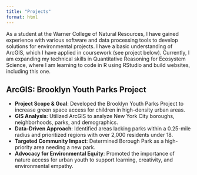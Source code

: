 ```yaml
---
title: "Projects"
format: html
---
```


As a student at the Warner College of Natural Resources, I have gained experience with various software and data processing tools to develop solutions for environmental projects. I have a basic understanding of ArcGIS, which I have applied in coursework (see project below). Currently, I am expanding my technical skills in Quantitative Reasoning for Ecosystem Science, where I am learning to code in R using RStudio and build websites, including this one.

## ArcGIS: Brooklyn Youth Parks Project

-   **Project Scope & Goal**: Developed the Brooklyn Youth Parks Project to increase green space access for children in high-density urban areas.
-   **GIS Analysis**: Utilized ArcGIS to analyze New York City boroughs, neighborhoods, parks, and demographics.
-   **Data-Driven Approach**: Identified areas lacking parks within a 0.25-mile radius and prioritized regions with over 2,000 residents under 18.
-   **Targeted Community Impact**: Determined Borough Park as a high-priority area needing a new park.
-   **Advocacy for Environmental Equity**: Promoted the importance of nature access for urban youth to support learning, creativity, and environmental empathy.![]()
